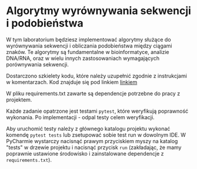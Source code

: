 # Algorytmy wyrównywania sekwencji i podobieństwa

W tym laboratorium będziesz implementować algorytmy służące do wyrównywania sekwencji i obliczania podobieństwa między ciągami znaków. Te algorytmy są fundamentalne w bioinformatyce, analizie DNA/RNA, oraz w wielu innych zastosowaniach wymagających porównywania sekwencji.

Dostarczono szkielety kodu, które należy uzupełnić zgodnie z instrukcjami w komentarzach.
Kod znajduje się pod linkiem [linkiem](https://github.com/langMonk/text-algorithms-course/tree/main/python-labs/lab_6)

W pliku requirements.txt zawarte są dependencje potrzebne do pracy z projektem.

Każde zadanie opatrzone jest testami `pytest`, które weryfikują poprawność wykonania. Po implementacji - odpal testy celem weryfikacji.

Aby uruchomić testy należy z głównego katalogu projektu wykonać komendę `pytest tests` lub zsetupować sobie test run w dowolnym IDE. W PyCharmie wystarczy nacisnąć prawym przyciskiem myszy na katalog "tests" w drzewie projektu i nacisnąć przycisk `run` (zakładając, że mamy poprawnie ustawione środowisko i zainstalowane dependencje z `requirements.txt`).

